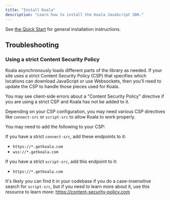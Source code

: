 ```yaml
---
title: "Install Koala"
description: "Learn how to install the Koala JavaScript SDK."
---
```


See [the Quick Start](/get-started/quick-start#copy-the-snippet) for general installation instructions.

## Troubleshooting

### Using a strict Content Security Policy

Koala asynchronously loads different parts of the library as needed. If your site uses a strict Content Security Policy (CSP) that specifies which locations can download JavaScript or use Websockets, then you'll need to update the CSP to handle those pieces used for Koala. 

<Note>
You may see client-side errors about a "Content Security Policy" directive if you are using a strict CSP and Koala has not be added to it.
</Note>

Depending on your CSP configuration, you may need various CSP directives like `connect-src` or `script-src` to allow Koala to work properly.

You may need to add the following to your CSP:

If you have a strict `connect-src`, add these endpoints to it:
- `https://*.getkoala.com`
- `wss://*.getkoala.com`

If you have a strict `script-src`, add this endpoint to it:
- `https://*.getkoala.com`

It's likely you can find it in your codebase if you do a case-insensitive search for `script-src`, but if you need to learn more about it, use this resource to learn more: https://content-security-policy.com
